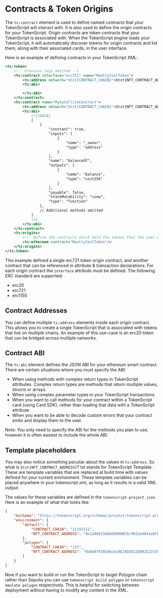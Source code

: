 # Contracts & Token Origins

The `ts:contract` element is used to define named contracts that your TokenScript will interact with.
It is also used to define the origin contracts for your TokenScript.
Origin contracts are token contracts that your TokenScript is associated with.
When the TokenScript engine loads your TokenScript, it will automatically discover tokens for origin contracts and list them, along with their associated cards, in the user interface.

Here is an example of defining contracts in your TokenScript XML:

```xml
<ts:token>
	<!-- Previous tags omitted -->
	<ts:contract interface="erc721" name="ReallyCoolToken">
		<ts:address network="$tst{CONTRACT_CHAIN}">$tst{NFT_CONTRACT_ADDRESS}</ts:address>
		<ts:abi>

		</ts:abi>
	</ts:contract>
	<ts:contract name="MySatelliteContract">
		<ts:address network="$tst{CONTRACT_CHAIN}">$tst{NFT_CONTRACT_ADDRESS}</ts:address>
		<ts:abi>
			<![CDATA[
			[
				{
					"constant": true,
					"inputs": [
						{
							"name": "_owner",
							"type": "address"
						}
					],
					"name": "balanceOf",
					"outputs": [
						{
							"name": "balance",
							"type": "uint256"
						}
					],
					"payable": false,
					"stateMutability": "view",
					"type": "function"
				},
				// Additional methods omitted
			]
			]]>
		</ts:abi>
	</ts:contract>
	<ts:origins>
		<!-- Define the contracts which hold the tokens that the user will use -->
		<ts:ethereum contract="ReallyCoolToken"/>
	</ts:origins>
</ts:token>
```

This example defined a single erc721 token origin contract, and another contract that can be referenced in attribute & transaction declarations.
For each origin contract the `interface` attribute must be defined. The following ERC standard are supported:

- erc20
- erc721
- erc1155

## Contract Addresses

You can define multiple `ts:address` elements inside each origin contract.
This allows you to create a single TokenScript that is associated with tokens that live on multiple chains.
An example of this use-case is an erc20 token that can be bridged across multiple networks.

## Contract ABI

The `ts:abi` element defines the JSON ABI for your ethereum smart contract.
There are certain situations where you must specify the ABI:

- When using methods with complex return types in TokenScript attributes. Complex return types are methods that return multiple values, structs or arrays.
- When using complex parameter types in your TokenScript transactions.
- When you want to call methods for your contract within a TokenScript card (using Card SDK), rather than loading that data with a TokenScript attribute.
- When you want to be able to decode custom errors that your contract emits and display them to the user.

Note: You only need to specify the ABI for the methods you plan to use, however it is often easiest to include the whole ABI.

## Template placeholders

You may also notice something peculiar about the values in `ts:address`. So what is `$tst{NFT_CONTRACT_ADDRESS}`?
tst stands for TokenScript Template. These are template variables that are replaced at build time with values defined for your current environment.
These template variables can be placed anywhere in your tokenscript.xml, as long as it results in a valid XML output.

The values for these variables are defined in the `tokenscript-project.json`. Here is an example of what that looks like:

```json
{
	"$schema": "https://tokenscript.org/schemas/project/tokenscript-project.schema.json",
	"environment": {
		"default": {
			"CONTRACT_CHAIN": "11155111",
			"NFT_CONTRACT_ADDRESS": "0x2d46915606580080C6c9032ed041e6FF21a5C8a6"
		},
		"polygon": {
			"CONTRACT_CHAIN": "137",
			"NFT_CONTRACT_ADDRESS": "0xB48f53010Acbc0E24D3D12D892E2215879e6fD13"
		}
	}
}
```

Now if you want to build or run the TokenScript to target Polygon chain rather than Sepolia you can use `tokenscript build polygon` or `tokenscript emulate polygon` respectively.
This is helpful for switching between deployment without having to modify any content in the XML.